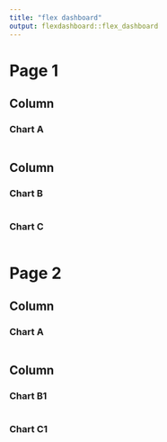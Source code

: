 ```yaml
---
title: "flex dashboard"
output: flexdashboard::flex_dashboard
---
```


# Page 1

Column {data-width=600}
-----------------------------------------------------------------------

### Chart A

```r

```

Column {data-width=400}
-----------------------------------------------------------------------

### Chart B

```r

```

### Chart C

```r

```


# Page 2

Column {data-width=700}
-----------------------------------------------------------------------

### Chart A

```r

```

Column {data-width=300}
-----------------------------------------------------------------------

### Chart B1

```r

```

### Chart C1

```r

```
